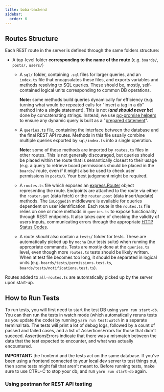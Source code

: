 ```yaml
---
title: boba-backend
sidebar:
  order: 6
---
```


## Routes Structure

Each REST route in the server is defined through the same folders structure:

- A top-level folder **corresponding to the name of the route** (e.g. `boards/`,
  `posts/,` `users/`)

  - A `sql/` folder, containing `.sql` files for larger queries, and an
    `index.ts` file that encapsulates these files, and exports variables and
    methods resolving to SQL queries. These should be, mostly, self-contained
    logical units corresponding to common DB operations.

    **Note:** some methods build queries dynamically for efficiency (e.g.
    turning what would be repeated calls for "insert a tag in a db" method into
    a single statement). This is not (**_and should never be_**) done by
    concatenating strings. Instead, we use
    [pg-promise helpers](https://vitaly-t.github.io/pg-promise/helpers.html) to
    ensure any dynamic query is built as a
    "[prepared statement](https://medium.com/@jaredablon_31568/how-to-prevent-sql-injection-vulnerabilities-how-prepared-statements-work-f492c369614f)".

  - A `queries.ts` file, containing the interface between the database and the
    final REST API routes. Methods in this file usually combine multiple queries
    exported by `sql/index.ts` into a single operation.

    **Note:** some of these methods are imported by `routes.ts` files in other
    routes. This is not generally discouraged, but queries should be placed
    within the route that is semantically closest to their usage (e.g. a query
    to retrieve board permissions should be placed in the `boards/` route, even
    if it might also be used to check user permissions in `posts/`). Your best
    judgement might be required.

  - A `routes.ts` file which exposes an
    [express.Router](https://expressjs.com/en/guide/routing.html) object
    representing the route. Endpoints are attached to the route via either the
    `router.get` (data fetch) or the `router.post` (data insert/update) methods.
    The `isLoggedIn` middleware is available for queries dependent on user
    identification. Each route in the `routes.ts` file relies on one or more
    methods in `queries.ts` to expose functionality through REST endpoints. It
    also takes care of checking the validity of users inputs, communicating
    errors through the appropriate
    [HTTP Status Codes](https://developer.mozilla.org/en-US/docs/Web/HTTP/Status).
  - A route _should_ also contain a `tests/` folder for tests. These are
    automatically picked up by `mocha` (our tests suite) when running the
    appropriate commands. Tests are mostly done at the `queries.ts` level, even
    though more `routes.ts` tests should be likely written. When at test file
    becomes too long, it should be separated in logical units (e.g.
    `boards/tests/permissions.test.ts`, `boards/tests/notifications.test.ts`).

Routes added to `all-routes.ts` are automatically picked up by the server upon
start-up.

## How to Run Tests

To run tests, you will first need to start the test DB using
`yarn run start-db`. You can then run the tests in watch mode (which
automatically reruns tests as you update the code) by running
`yarn run test:watch` in a separate terminal tab. The tests will print a lot of
debug logs, followed by a count of passed and failed cases, and a list of
AssertionsErrors for those that didn't succeed. AssertionsErrors indicate that
there was a mismatch between the data that the test expected to encounter, and
what was actually encountered.

**IMPORTANT:** the frontend and the tests act on the same database. If you've
been using a frontend connected to your local dev server to test things out,
then some tests might fail that aren't meant to. Before running tests, make sure
to use CTRL+C to stop your db, and run `yarn run start-db` again.

### Using postman for REST API testing
